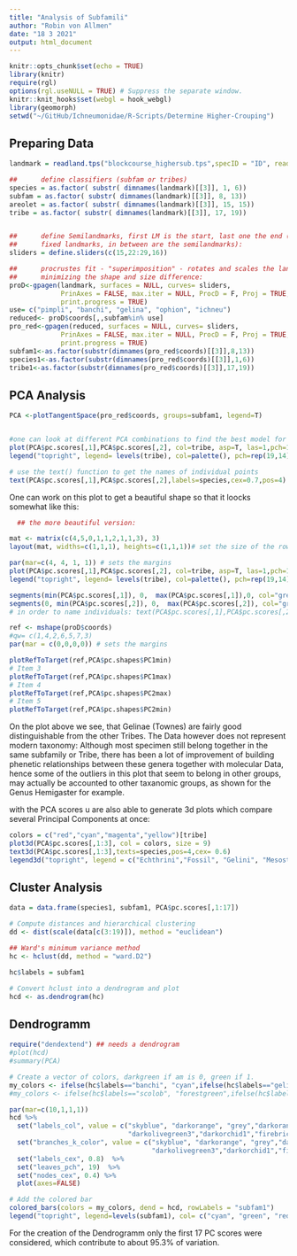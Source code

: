 ```yaml
---
title: "Analysis of Subfamili"
author: "Robin von Allmen"
date: "18 3 2021"
output: html_document
---
```


```r
knitr::opts_chunk$set(echo = TRUE)
library(knitr)
require(rgl)
options(rgl.useNULL = TRUE) # Suppress the separate window.
knitr::knit_hooks$set(webgl = hook_webgl)
library(geomorph)
setwd("~/GitHub/Ichneumonidae/R-Scripts/Determine Higher-Crouping")
```

## Preparing Data


```r

landmark = readland.tps("blockcourse_highersub.tps",specID = "ID", readcurves = T, warnmsg = TRUE)

##      define classifiers (subfam or tribes)
species = as.factor( substr( dimnames(landmark)[[3]], 1, 6))
subfam = as.factor( substr( dimnames(landmark)[[3]], 8, 13))
areolet = as.factor( substr( dimnames(landmark)[[3]], 15, 15))
tribe = as.factor( substr( dimnames(landmark)[[3]], 17, 19))


##      define Semilandmarks, first LM is the start, last one the end (those are both
##      fixed landmarks, in between are the semilandmarks):
sliders = define.sliders(c(15,22:29,16))

##      procrustes fit - "superimposition" - rotates and scales the landmarks to their closest distance,
##      minimizing the shape and size difference:
proD<-gpagen(landmark, surfaces = NULL, curves= sliders,
             PrinAxes = FALSE, max.iter = NULL, ProcD = F, Proj = TRUE,
             print.progress = TRUE)
use= c("pimpli", "banchi", "gelina", "ophion", "ichneu")
reduced<- proD$coords[,,subfam%in% use]
pro_red<-gpagen(reduced, surfaces = NULL, curves= sliders,
             PrinAxes = FALSE, max.iter = NULL, ProcD = F, Proj = TRUE,
             print.progress = TRUE)
subfam1<-as.factor(substr(dimnames(pro_red$coords)[[3]],8,13))
species1<-as.factor(substr(dimnames(pro_red$coords)[[3]],1,6))
tribe1<-as.factor(substr(dimnames(pro_red$coords)[[3]],17,19))
```

## PCA Analysis


```r

PCA <-plotTangentSpace(pro_red$coords, groups=subfam1, legend=T)


#one can look at different PCA combinations to find the best model for its purpose
plot(PCA$pc.scores[,1],PCA$pc.scores[,2], col=tribe, asp=T, las=1,pch=16, cex=1.3)
legend("topright", legend= levels(tribe), col=palette(), pch=rep(19,14) )

# use the text() function to get the names of individual points
text(PCA$pc.scores[,1],PCA$pc.scores[,2],labels=species,cex=0.7,pos=4)

```

One can work on this plot to get a beautiful shape so that it loocks somewhat like this:

```r
  ## the more beautiful version:

mat <- matrix(c(4,5,0,1,1,2,1,1,3), 3)
layout(mat, widths=c(1,1,1), heights=c(1,1,1))# set the size of the rows and columns

par(mar=c(4, 4, 1, 1)) # sets the margins
plot(PCA$pc.scores[,1],PCA$pc.scores[,2], col=tribe, asp=T, las=1,pch=16, cex=1.5)
legend("topright", legend= levels(tribe), col=palette(), pch=rep(19,14) )

segments(min(PCA$pc.scores[,1]), 0,  max(PCA$pc.scores[,1]),0, col="grey", lty="dashed")
segments(0, min(PCA$pc.scores[,2]), 0,  max(PCA$pc.scores[,2]), col="grey", lty="dashed")
# in order to name individuals: text(PCA$pc.scores[,1],PCA$pc.scores[,2], species)

ref <- mshape(proD$coords)
#qw= c(1,4,2,6,5,7,3)
par(mar = c(0,0,0,0)) # sets the margins

plotRefToTarget(ref,PCA$pc.shapes$PC1min)
# Item 3
plotRefToTarget(ref,PCA$pc.shapes$PC1max)
# Item 4
plotRefToTarget(ref,PCA$pc.shapes$PC2max)
# Item 5
plotRefToTarget(ref,PCA$pc.shapes$PC2min)
```


On the plot above we see, that Gelinae (Townes) are fairly good distinguishable from the other Tribes. The Data however does not represent modern taxonomy: Although most specimen still belong together in the same subfamily or Tribe, there has been a lot of improvement of building phenetic relationships between these genera together with molecular Data, hence some of the outliers in this plot that seem to belong in other groups, may actually be accounted to other taxanomic groups, as shown for the Genus Hemigaster for example. 



with the PCA scores u are also able to generate 3d plots which compare several Principal Components at once:

```r
colors = c("red","cyan","magenta","yellow")[tribe]
plot3d(PCA$pc.scores[,1:3], col = colors, size = 9)
text3d(PCA$pc.scores[,1:3],texts=species,pos=4,cex= 0.6)
legend3d("topright", legend = c("Echthrini","Fossil", "Gelini", "Mesostenini"), col = c("red","cyan","magenta","yellow") , pch= 16)
```

## Cluster Analysis
```r

data = data.frame(species1, subfam1, PCA$pc.scores[,1:17])

# Compute distances and hierarchical clustering
dd <- dist(scale(data[c(3:19)]), method = "euclidean")

## Ward's minimum variance method
hc <- hclust(dd, method = "ward.D2")

hc$labels = subfam1

# Convert hclust into a dendrogram and plot
hcd <- as.dendrogram(hc)
```
## Dendrogramm
```r
require("dendextend") ## needs a dendrogram
#plot(hcd)
#summary(PCA)

# Create a vector of colors, darkgreen if am is 0, green if 1.
my_colors <- ifelse(hc$labels=="banchi", "cyan",ifelse(hc$labels=="gelina","green", ifelse(hc$labels=="ichneu", "red",ifelse(hc$labels=="ophion", "darkblue","yellow"))))
#my_colors <- ifelse(hc$labels=="scolob", "forestgreen",ifelse(hc$labels=="metopi", "green","yellow"))

par(mar=c(10,1,1,1))
hcd %>%
  set("labels_col", value = c("skyblue", "darkorange", "grey","darkorange4","deepskyblue4",
                              "darkolivegreen3","darkorchid1","firebrick","gold1","aquamarine2","brown2","darkseagreen3","black"), k=13) %>%
  set("branches_k_color", value = c("skyblue", "darkorange", "grey","darkorange4","deepskyblue4",
                                    "darkolivegreen3","darkorchid1","firebrick","gold1","aquamarine2","brown2","darkseagreen3","black"),k = 13) %>%
  set("labels_cex", 0.8)  %>%
  set("leaves_pch", 19)  %>% 
  set("nodes_cex", 0.4) %>% 
  plot(axes=FALSE)

# Add the colored bar
colored_bars(colors = my_colors, dend = hcd, rowLabels = "subfam1")
legend("topright", legend=levels(subfam1), col= c("cyan", "green", "red", "darkblue", "yellow"), pch=15)

```

For the creation of the Dendrogramm only the first 17 PC scores were considered, which contribute to about 95.3% of variation. 
